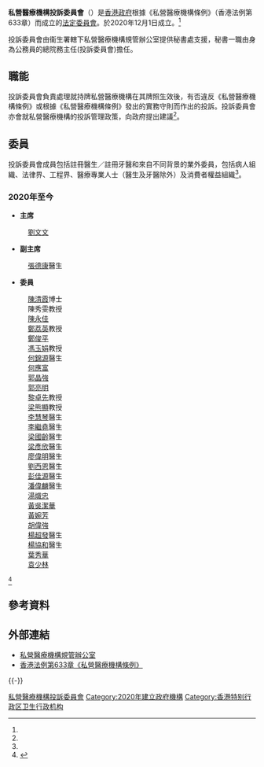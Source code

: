{{Multiple issues|
{{Overly detailed|time=2020-11-29T13:05:41+00:00}}
{{Primarysources|time=2020-11-29T13:05:41+00:00}}
}}
{{Infobox organization
|name = 私營醫療機構投訴委員會<br>Committee on Complaints against Private Healthcare Facilities
|bgcolor = 
|fgcolor = 
|image = 
|image_border = 
|size = 
|alt = 
|caption = 
|map = 
|msize = 
|malt = 
|mcaption = 
|abbreviation = 
|motto = 
|formation = 2020年12月1日
|founder = 
|extinction = 
|type = [[香港法定機構|法定機構]]
|status = 
|purpose = 
|headquarters = 
|location = 
|region_served = {{HK}}
|membership = 
|language = 
|leader_title = 主席
|leader_name = 劉文文
|main_organ = 
|parent_organization = [[衞生署_(香港)|衞生署]]<br>私營醫療機構規管辦公室
|affiliations = 
|num_staff = 
|num_volunteers = 
|budget = 
|website = 
|remarks = 
}}
'''私營醫療機構投訴委員會'''（{{lang-en|Committee on Complaints against Private Healthcare Facilities}}）是[[香港政府|香港政府]]根據《私營醫療機構條例》（香港法例第633章）而成立的[[香港公營機構|法定委員會]]。於2020年12月1日成立。<ref name="gov"/>

投訴委員會由衞生署轄下私營醫療機構規管辦公室提供秘書處支援，秘書一職由身為公務員的總院務主任(投訴委員會)擔任。

== 職能 ==
投訴委員會負責處理就持牌私營醫療機構在其牌照生效後，有否違反《私營醫療機構條例》或根據《私營醫療機構條例》發出的實務守則而作出的投訴。投訴委員會亦會就私營醫療機構的投訴管理政策，向政府提出建議<ref name="gov"/>。

== 委員 ==
投訴委員會成員包括註冊醫生／註冊牙醫和來自不同背景的業外委員，包括病人組織、法律界、工程界、醫療專業人士（醫生及牙醫除外）及消費者權益組織<ref name="gov"/>。
=== 2020年至今 ===

*'''主席'''
:[[劉文文|劉文文]]

*'''副主席'''
:[[張德康|張德康]]醫生

*'''委員'''
:[[陳清霞|陳清霞]]博士
:陳秀雯教授
:[[陳永佳|陳永佳]]
:[[鄭荔英|鄭荔英]]教授
:[[鄭俊平|鄭俊平]]
:[[馮玉娟|馮玉娟]]教授
:[[何錦源|何錦源]]醫生
:[[何應富|何應富]]
:[[郭晶強|郭晶強]]
:[[郭亮明|郭亮明]]
:[[黎卓先|黎卓先]]教授
:[[梁熊顯|梁熊顯]]教授
:[[李慧琴|李慧琴]]醫生
:[[李繼堯|李繼堯]]醫生
:[[梁國齡|梁國齡]]醫生
:[[梁彥欣|梁彥欣]]醫生
:[[廖偉明|廖偉明]]醫生
:[[劉西恩|劉西恩]]醫生
:[[彭佳源|彭佳源]]醫生
:[[潘偉麟|潘偉麟]]醫生
:[[湯熾忠|湯熾忠]]
:[[黃吳潔華|黃吳潔華]]
:[[黃婉芳|黃婉芳]]
:[[胡偉強|胡偉強]]
:[[楊超發|楊超發]]醫生
:[[楊協和|楊協和]]醫生
:[[葉秀華|葉秀華]]
:[[袁少林|袁少林]]
<ref name="gov">{{Cite web|url=https://www.info.gov.hk/gia/general/202011/27/P2020112700204.htm|title=政府根據《私營醫療機構條例》成立私營醫療機構投訴委員會|date=2020-11-27}}</ref>

== 參考資料 ==
{{Reflist|2}}

== 外部連結 ==
*[https://www.orphf.gov.hk/tc 私營醫療機構規管辦公室]
*[https://www.elegislation.gov.hk/hk/cap633?xpid=ID_1438403218496_002 香港法例第633章《私營醫療機構條例》]

{{-}}
{{香港公营机构}}

[[Category:香港公營機構|私營醫療機構投訴委員會]]
[[Category:2020年建立政府機構|Category:2020年建立政府機構]]
[[Category:香港特别行政区卫生行政机构|Category:香港特别行政区卫生行政机构]]